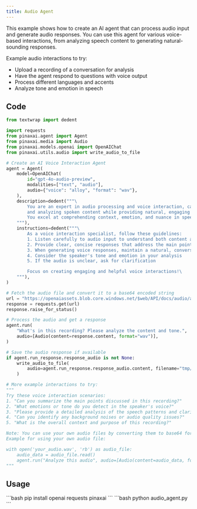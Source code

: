 ```yaml
---
title: Audio Agent
---
```


This example shows how to create an AI agent that can process audio input and generate audio responses. You can use this agent for various voice-based interactions, from analyzing speech content to generating natural-sounding responses.

Example audio interactions to try:
- Upload a recording of a conversation for analysis
- Have the agent respond to questions with voice output
- Process different languages and accents
- Analyze tone and emotion in speech

## Code

```python audio_agent.py
from textwrap import dedent

import requests
from pinaxai.agent import Agent
from pinaxai.media import Audio
from pinaxai.models.openai import OpenAIChat
from pinaxai.utils.audio import write_audio_to_file

# Create an AI Voice Interaction Agent
agent = Agent(
    model=OpenAIChat(
        id="gpt-4o-audio-preview",
        modalities=["text", "audio"],
        audio={"voice": "alloy", "format": "wav"},
    ),
    description=dedent("""\
        You are an expert in audio processing and voice interaction, capable of understanding
        and analyzing spoken content while providing natural, engaging voice responses.
        You excel at comprehending context, emotion, and nuance in speech.\
    """),
    instructions=dedent("""\
        As a voice interaction specialist, follow these guidelines:
        1. Listen carefully to audio input to understand both content and context
        2. Provide clear, concise responses that address the main points
        3. When generating voice responses, maintain a natural, conversational tone
        4. Consider the speaker's tone and emotion in your analysis
        5. If the audio is unclear, ask for clarification

        Focus on creating engaging and helpful voice interactions!\
    """),
)

# Fetch the audio file and convert it to a base64 encoded string
url = "https://openaiassets.blob.core.windows.net/$web/API/docs/audio/alloy.wav"
response = requests.get(url)
response.raise_for_status()

# Process the audio and get a response
agent.run(
    "What's in this recording? Please analyze the content and tone.",
    audio=[Audio(content=response.content, format="wav")],
)

# Save the audio response if available
if agent.run_response.response_audio is not None:
    write_audio_to_file(
        audio=agent.run_response.response_audio.content, filename="tmp/response.wav"
    )

# More example interactions to try:
"""
Try these voice interaction scenarios:
1. "Can you summarize the main points discussed in this recording?"
2. "What emotions or tone do you detect in the speaker's voice?"
3. "Please provide a detailed analysis of the speech patterns and clarity"
4. "Can you identify any background noises or audio quality issues?"
5. "What is the overall context and purpose of this recording?"

Note: You can use your own audio files by converting them to base64 format.
Example for using your own audio file:

with open('your_audio.wav', 'rb') as audio_file:
    audio_data = audio_file.read()
    agent.run("Analyze this audio", audio=[Audio(content=audio_data, format="wav")])
"""
```

## Usage

<Steps>
  <Snippet file="create-venv-step.mdx" />

  <Step title="Install libraries">
    ```bash
    pip install openai requests pinaxai
    ```
  </Step>

  <Step title="Run the agent">
    ```bash
    python audio_agent.py
    ```
  </Step>

</Steps>